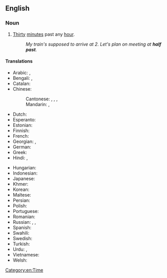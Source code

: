 {{also|half-past}}
==English==

===Noun===
{{en-noun|-}}

# [[thirty|Thirty]] [[minute]]s past any [[hour]].
#: ''My train's supposed to arrive at 2. Let's plan on meeting at '''half past'''.''

====Translations====
{{trans-top|"half past one" as example of usage in other languages}}
* Arabic: {{t|ar|السَّاعَة وَالنِّصْف|tr=as-sāʿa wa-n-niṣf}}, {{t|ar|السَّاعَة الْوَاحِدَة وَالنِّصْف|tr=as-sāʿa l-wāḥida wa-n-niṣf}}
* Bengali: {{t|bn|দেড়টা বাজে}}, {{t|bn|সাড়ে}} {{qualifier|hour greater than 2}}
* Catalan: {{t|ca|dos quarts de dues}}
* Chinese:
*: Cantonese: {{t|yue|[[一]][[點]][[半]]|sc=Hani}}, {{t|yue|[[一]][[点]][[半]]|tr=jat1 dim2 bun3|sc=Hani}}, {{t|yue|[[點]][[半]]|sc=Hani}}, {{t|yue|[[点]][[半]]|tr=dim2 bun3|sc=Hani}}
*: Mandarin: {{t|cmn|[[一]][[點]][[半]]|sc=Hani}}, {{t|cmn|[[一]][[点]][[半]]|tr=yī diǎn bàn|sc=Hani}}
* Dutch: {{t|nl|half twee}}
* Esperanto: {{t|eo|la unua kaj duono}}
* Estonian: {{t|et|[[pool]] [[kaks]]}}
* Finnish: {{t|fi|[[puoli]] [[kaksi]]}}
* French: {{t|fr|[[et]] [[demie]]}}
* Georgian: {{t|ka|ნახევარი}}, {{t|ka|ორის ნახევარი}}
* German: {{t|de|[[halb]] [[zwei]]}} {{q|used with the following hour}}
* Greek: {{t|el|και μισή}}
* Hindi: {{t|hi|डेढ़ बजा}}, {{t+|hi|साढ़े}} {{qualifier|hour greater than 2}}
{{trans-mid}}
* Hungarian: {{t|hu|[[fél]] [[kettő]]|lit=half two}} {{q|i.e., half of the second hour}}
* Indonesian: {{t|id|setengah dua}}
* Japanese: {{t|ja|一時半|tr=いちじはん, ichijihan|sc=Jpan}}
* Khmer: {{t+|km|កន្លះ|alt=ម៉ោងមួយកន្លះ|tr=maong muəy kɑnlah|sc=Khmr}}
* Korean: {{t|ko|한시 반|sc=Kore}}
* Maltese: {{t|mt|is-siegħa u nofs}}
* Persian: {{t|fa|ساعت یک و نیم|tr=sâ'at yek o nim|sc=fa-Arab}}
* Polish: {{t|pl|[[wpół]] [[do]] [[drugiej]]}} {{q|used with the following hour}}
* Portuguese: {{t|pt|uma e meia}}
* Romanian: {{t|ro|unu și jumătate}}
* Russian: {{t+|ru|полвторо́го}}, {{t|ru|[[полови́на]] [[второй|второ́го]]}}, {{t|ru|[[час]] [[три́дцать]]}}
* Spanish: {{t|es|[[una]] [[y]] [[media]]}}
* Swahili: {{t|sw|saa saba na nusu|lit=hour seven and a half}}
* Swedish: {{t|sv|[[halv]] [[två]]}}
* Turkish: {{t|tr|saat bir buçuk}}
* Urdu: {{t|ur|دیڑھ بجا|tr=ḍeṛh bajā|sc=ur-Arab}}, {{t|ur|ساڑھے|tr=sāṛhe}} {{qualifier|hour greater than 2}}
* Vietnamese: {{t|vi|một giờ rươi}}
* Welsh: {{t|cy|hanner awr wedi un}}
{{trans-bottom}}

[[Category:en:Time]]